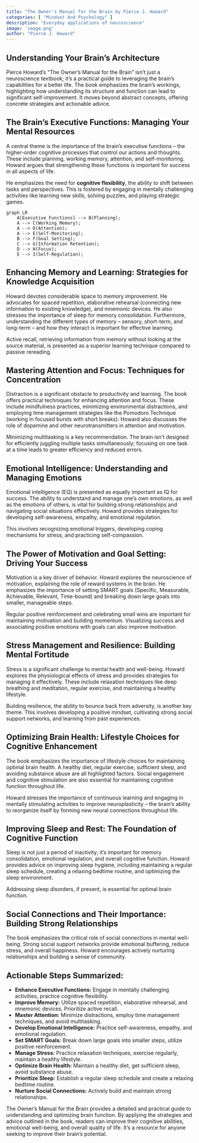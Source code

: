 ```yaml
---
title: "The Owner's Manual for the Brain by Pierce J. Howard"
categories: [ "Mindset And Psychology" ]
description: "Everyday applications of neuroscience"
image: 'image.png'
author: "Pierce J. Howard"
---
```

## Understanding Your Brain's Architecture

Pierce Howard's "The Owner's Manual for the Brain" isn't just a neuroscience textbook; it's a practical guide to leveraging the brain's capabilities for a better life. The book emphasizes the brain's workings, highlighting how understanding its structure and function can lead to significant self-improvement. It moves beyond abstract concepts, offering concrete strategies and actionable advice.

## The Brain's Executive Functions:  Managing Your Mental Resources

A central theme is the importance of the brain's executive functions – the higher-order cognitive processes that control our actions and thoughts.  These include planning, working memory, attention, and self-monitoring.  Howard argues that strengthening these functions is important for success in all aspects of life.

He emphasizes the need for **cognitive flexibility**, the ability to shift between tasks and perspectives.  This is fostered by engaging in mentally challenging activities like learning new skills, solving puzzles, and playing strategic games.

```mermaid
graph LR
    A[Executive Functions] --> B(Planning);
    A --> C(Working Memory);
    A --> D(Attention);
    A --> E(Self-Monitoring);
    B --> F(Goal Setting);
    C --> G(Information Retention);
    D --> H(Focus);
    E --> I(Self-Regulation);
```

## Enhancing Memory and Learning: Strategies for Knowledge Acquisition

Howard devotes considerable space to memory improvement. He advocates for spaced repetition, elaborative rehearsal (connecting new information to existing knowledge), and mnemonic devices. He also stresses the importance of sleep for memory consolidation. Furthermore, understanding the different types of memory – sensory, short-term, and long-term – and how they interact is important for effective learning.

Active recall, retrieving information from memory without looking at the source material, is presented as a superior learning technique compared to passive rereading.

## Mastering Attention and Focus: Techniques for Concentration

Distraction is a significant obstacle to productivity and learning.  The book offers practical techniques for enhancing attention and focus.  These include mindfulness practices, minimizing environmental distractions, and employing time management strategies like the Pomodoro Technique (working in focused bursts with short breaks).  Howard also discusses the role of dopamine and other neurotransmitters in attention and motivation.

Minimizing multitasking is a key recommendation.  The brain isn't designed for efficiently juggling multiple tasks simultaneously; focusing on one task at a time leads to greater efficiency and reduced errors.

## Emotional Intelligence: Understanding and Managing Emotions

Emotional intelligence (EQ) is presented as equally important as IQ for success. The ability to understand and manage one's own emotions, as well as the emotions of others, is vital for building strong relationships and navigating social situations effectively. Howard provides strategies for developing self-awareness, empathy, and emotional regulation.

This involves recognizing emotional triggers, developing coping mechanisms for stress, and practicing self-compassion.

## The Power of Motivation and Goal Setting:  Driving Your Success

Motivation is a key driver of behavior.  Howard explores the neuroscience of motivation, explaining the role of reward systems in the brain.  He emphasizes the importance of setting SMART goals (Specific, Measurable, Achievable, Relevant, Time-bound) and breaking down large goals into smaller, manageable steps.

Regular positive reinforcement and celebrating small wins are important for maintaining motivation and building momentum. Visualizing success and associating positive emotions with goals can also improve motivation.

## Stress Management and Resilience:  Building Mental Fortitude

Stress is a significant challenge to mental health and well-being.  Howard explores the physiological effects of stress and provides strategies for managing it effectively.  These include relaxation techniques like deep breathing and meditation, regular exercise, and maintaining a healthy lifestyle.

Building resilience, the ability to bounce back from adversity, is another key theme.  This involves developing a positive mindset, cultivating strong social support networks, and learning from past experiences.

## Optimizing Brain Health: Lifestyle Choices for Cognitive Enhancement

The book emphasizes the importance of lifestyle choices for maintaining optimal brain health.  A healthy diet, regular exercise, sufficient sleep, and avoiding substance abuse are all highlighted factors.  Social engagement and cognitive stimulation are also essential for maintaining cognitive function throughout life.

Howard stresses the importance of continuous learning and engaging in mentally stimulating activities to improve neuroplasticity – the brain's ability to reorganize itself by forming new neural connections throughout life.


## Improving Sleep and Rest:  The Foundation of Cognitive Function

Sleep is not just a period of inactivity; it's important for memory consolidation, emotional regulation, and overall cognitive function. Howard provides advice on improving sleep hygiene, including maintaining a regular sleep schedule, creating a relaxing bedtime routine, and optimizing the sleep environment.

Addressing sleep disorders, if present, is essential for optimal brain function.


## Social Connections and Their Importance:  Building Strong Relationships

The book emphasizes the critical role of social connections in mental well-being. Strong social support networks provide emotional buffering, reduce stress, and overall happiness. Howard encourages actively nurturing relationships and building a sense of community.

##  Actionable Steps Summarized:

* **Enhance Executive Functions:** Engage in mentally challenging activities, practice cognitive flexibility.
* **Improve Memory:** Utilize spaced repetition, elaborative rehearsal, and mnemonic devices.  Prioritize active recall.
* **Master Attention:** Minimize distractions, employ time management techniques, and avoid multitasking.
* **Develop Emotional Intelligence:** Practice self-awareness, empathy, and emotional regulation.
* **Set SMART Goals:** Break down large goals into smaller steps, utilize positive reinforcement.
* **Manage Stress:** Practice relaxation techniques, exercise regularly, maintain a healthy lifestyle.
* **Optimize Brain Health:**  Maintain a healthy diet, get sufficient sleep, avoid substance abuse.
* **Prioritize Sleep:** Establish a regular sleep schedule and create a relaxing bedtime routine.
* **Nurture Social Connections:** Actively build and maintain strong relationships.


The Owner's Manual for the Brain provides a detailed and practical guide to understanding and optimizing brain function. By applying the strategies and advice outlined in the book, readers can improve their cognitive abilities, emotional well-being, and overall quality of life.  It's a resource for anyone seeking to improve their brain's potential.


